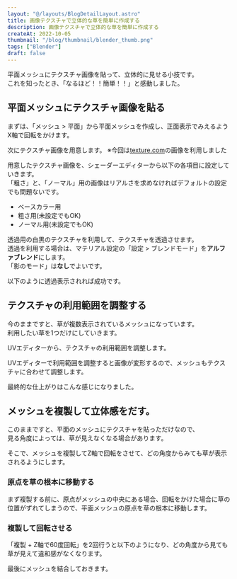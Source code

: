 ```yaml
---
layout: "@/layouts/BlogDetailLayout.astro"
title: 画像テクスチャで立体的な草を簡単に作成する
description: 画像テクスチャで立体的な草を簡単に作成する
createAt: 2022-10-05
thumbnail: "/blog/thumbnail/blender_thumb.png"
tags: ["Blender"]
draft: false
---
```



平面メッシュにテクスチャ画像を貼って、立体的に見せる小技です。  
これを知ったとき、「なるほど！！簡単！！」と感動しました。

## 平面メッシュにテクスチャ画像を貼る

まずは、「メッシュ > 平面」から平面メッシュを作成し、正面表示でみえるようX軸で回転をかけます。

<CommonImg
  src="blog/images/20221005/01.png"
  alt=" 平面メッシュにテクスチャ画像を貼る"
  client:only="react"
/>

次にテクスチャ画像を用意します。
※今回は[texture.com](https://www.textures.com/)の画像を利用しました

<CommonImg
  src="blog/images/20221005/02.png"
  alt=" 平面メッシュにテクスチャ画像を貼る"
  client:only="react"
/>

用意したテクスチャ画像を、シェーダーエディターから以下の各項目に設定していきます。  
「粗さ」と、「ノーマル」用の画像はリアルさを求めなければデフォルトの設定でも問題ないです。

- ベースカラー用
- 粗さ用(未設定でもOK)
- ノーマル用(未設定でもOK)

<CommonImg
  src="blog/images/20221005/03.png"
  alt=" 平面メッシュにテクスチャ画像を貼る"
  client:only="react"
/>

透過用の白黒のテクスチャを利用して、テクスチャを透過させます。  
透過を利用する場合は、マテリアル設定の「設定 > ブレンドモード」を**アルファブレンド**にします。  
「影のモード」は**なし**でよいです。

以下のように透過表示されれば成功です。

<CommonImg
  src="blog/images/20221005/04.png"
  alt="平面メッシュにテクスチャ画像を貼る"
  client:only="react"
/>

## テクスチャの利用範囲を調整する

今のままですと、草が複数表示されているメッシュになっています。  
利用したい草を1つだけにしていきます。

UVエディターから、テクスチャの利用範囲を調整します。

<CommonImg
  src="blog/images/20221005/05.png"
  alt="テクスチャの利用範囲を調整する"
  client:only="react"
/>

UVエディターで利用範囲を調整すると画像が変形するので、メッシュもテクスチャに合わせて調整します。

<CommonImg
  src="blog/images/20221005/06.png"
  alt="テクスチャの利用範囲を調整する"
  client:only="react"
/>

最終的な仕上がりはこんな感じになりました。

<CommonImg
  src="blog/images/20221005/07.png"
  alt="テクスチャの利用範囲を調整する"
  client:only="react"
/>

## メッシュを複製して立体感をだす。

このままですと、平面のメッシュにテクスチャを貼っただけなので、  
見る角度によっては、草が見えなくなる場合があります。

そこで、メッシュを複製してZ軸で回転をさせて、どの角度からみても草が表示されるようにします。

### 原点を草の根本に移動する

まず複製する前に、原点がメッシュの中央にある場合、回転をかけた場合に草の位置がずれてしまうので、平面メッシュの原点を草の根本に移動します。

<CommonImg
  src="blog/images/20221005/08.png"
  alt="原点を草の根本に移動する"
  client:only="react"
/>

### 複製して回転させる

「複製 + Z軸で60度回転」を2回行うと以下のようになり、どの角度から見ても草が見えて違和感がなくなります。

<CommonImg
  src="blog/images/20221005/09.png"
  alt="複製して回転させる"
  client:only="react"
/>

最後にメッシュを結合しておきます。

<CommonImg
  src="blog/images/20221005/10.png"
  alt="複製して回転させる"
  client:only="react"
/>
